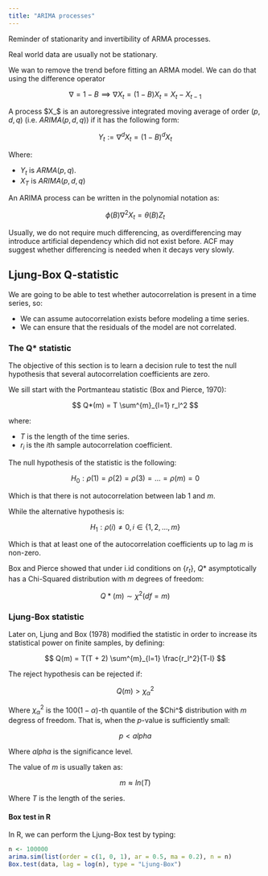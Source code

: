 ```yaml
---
title: "ARIMA processes"
---
```


Reminder of stationarity and invertibility of ARMA processes.

Real world data are usually not be stationary.

We wan to remove the trend before fitting an ARMA model. We can do that using the difference operator

$$
\nabla = 1 - B \implies \nabla X_t = (1 - B) X_t = X_t - X_{t-1}
$$

A process $X_$ is an autoregressive integrated moving average of order $(p,d,q)$ (i.e. $ARIMA(p,d,q)$) if it has the following form:

$$
Y_t := \nabla^d X_t = (1 - B)^d X_t
$$

Where:

- $Y_t$ is $ARMA(p,q)$.
- $X_T$ is $ARIMA(p,d,q)$

An ARIMA process can be written in the polynomial notation as:

$$
\phi(B) \nabla^2 X_t = \theta(B) Z_t
$$

Usually, we do not require much differencing, as overdifferencing may introduce artificial dependency which did not exist before. ACF may suggest whether differencing is needed when it decays very slowly.


## Ljung-Box Q-statistic

We are going to be able to test whether autocorrelation is present in a time series, so:

- We can assume autocorrelation exists before modeling a time series.
- We can ensure that the residuals of the model are not correlated.

### The Q* statistic

The objective of this section is to learn a decision rule to test the null hypothesis that several autocorrelation coefficients are zero.

We sill start with the Portmanteau statistic (Box and Pierce, 1970):

$$
Q*(m) = T \sum^{m}_{l=1} r_l^2
$$

where:

- $T$ is the length of the time series.
- $r_i$ is the $i$th sample autocorrelation coefficient.

The null hypothesis of the statistic is the following:

$$
H_0: \rho(1) = \rho(2) = \rho(3) = \ldots = \rho(m) = 0
$$

Which is that there is not autocorrelation between lab 1 and $m$.

While the alternative hypothesis is:

$$
H_1: \rho(i) \neq 0, i \in \{1, 2, \ldots, m\}
$$

Which is that at least one of the autocorrelation coefficients up to lag $m$ is non-zero.

Box and Pierce showed that under i.id conditions on $\{r_t\}$, $Q*$ asymptotically has a Chi-Squared distribution with $m$ degrees of freedom:

$$
Q*(m) \sim \chi^2(df = m)
$$

### Ljung-Box statistic

Later on, Ljung and Box (1978) modified the statistic in order to increase its statistical power on finite samples, by defining:

$$
Q(m) = T(T + 2) \sum^{m}_{l=1} \frac{r_l^2}{T-l}
$$

The reject hypothesis can be rejected if:

$$
Q(m) > \chi^2_{\alpha}
$$

Where $\chi^2_{\alpha}$ is the $100(1-\alpha)$-th quantile of the $Chi^$ distribution with $m$ degress of freedom. That is, when the $p$-value is sufficiently small:

$$
p < alpha
$$

Where $alpha$ is the significance level.

The value of $m$ is usually taken as:

$$
m \approx ln(T)
$$

Where $T$ is the length of the series.

#### Box test in R

In R, we can perform the Ljung-Box test by typing:

```r
n <- 100000
arima.sim(list(order = c(1, 0, 1), ar = 0.5, ma = 0.2), n = n)
Box.test(data, lag = log(n), type = "Ljung-Box")
```
